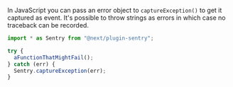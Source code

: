In JavaScript you can pass an error object to `captureException()` to get it captured
as event. It's possible to throw strings as errors in which case no traceback
can be recorded.

```javascript
import * as Sentry from "@next/plugin-sentry";

try {
  aFunctionThatMightFail();
} catch (err) {
  Sentry.captureException(err);
}
```
